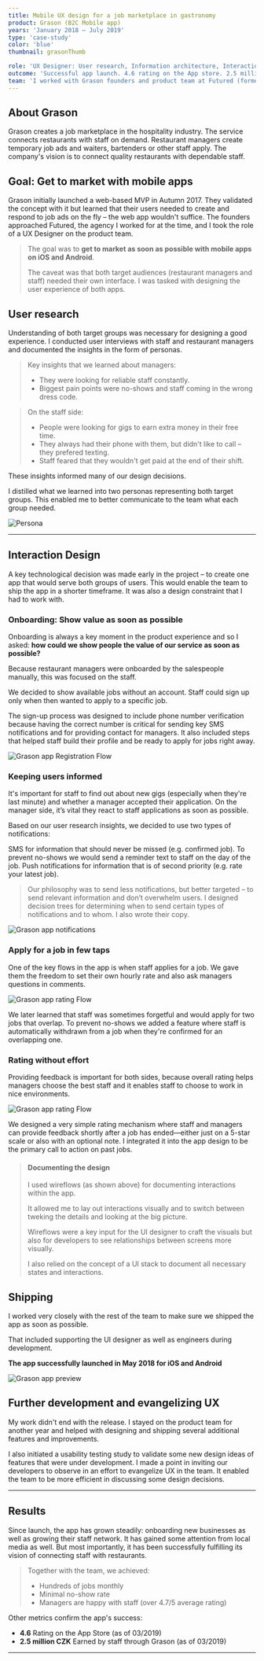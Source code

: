 ```yaml
---
title: Mobile UX design for a job marketplace in gastronomy
product: Grason (B2C Mobile app)
years: 'January 2018 — July 2019'
type: 'case-study'
color: 'blue'
thumbnail: grasonThumb

role: 'UX Designer: User research, Information architecture, Interaction design, Prototyping'
outcome: 'Successful app launch. 4.6 rating on the App store. 2.5 million CZK earned by staff through Grason (as of March 2019)'
team: 'I worked with Grason founders and product team at Futured (formerly The Funtasty): iOS/Android/backend engineers, UI designer and QA.'
---
```


## About Grason

Grason creates a job marketplace in the hospitality industry.
The service connects restaurants with staff on demand. Restaurant managers create temporary job ads and waiters, bartenders or other staff apply. The company's vision is to connect quality restaurants with dependable staff.

## Goal: Get to market with mobile apps

Grason initially launched a web-based MVP in Autumn 2017. They validated the concept with it but learned that their users needed to create and respond to job ads on the fly – the web app wouldn't suffice.
The founders approached Futured, the agency I worked for at the time, and I took the role of a UX Designer on the product team.

> The goal was to **get to market as soon as possible with mobile apps on iOS and Android**.
>
> The caveat was that both target audiences (restaurant managers and staff) needed their own interface.
> I was tasked with designing the user experience of both apps.

## User research

Understanding of both target groups was necessary for designing a good experience. I conducted user interviews with staff and restaurant managers and documented the insights in the form of personas.

> Key insights that we learned about managers:
>
> - They were looking for reliable staff constantly.
> - Biggest pain points were no-shows and staff coming in the wrong dress code.

> On the staff side:
>
> - People were looking for gigs to earn extra money in their free time.
> - They always had their phone with them, but didn't like to call – they prefered texting.
> - Staff feared that they wouldn't get paid at the end of their shift.

These insights informed many of our design decisions.

I distilled what we learned into two personas representing both target groups.
This enabled me to better communicate to the team what each group needed.

![Persona](../../assets/grason-persona.png)

---

## Interaction Design

A key technological decision was made early in the project – to create one app that would serve both groups of users.
This would enable the team to ship the app in a shorter timeframe. It was also a design constraint that I had to work with.

### Onboarding: Show value as soon as possible

Onboarding is always a key moment in the product experience and so I asked:
**how could we show people the value of our service as soon as possible?**

Because restaurant managers were onboarded by the salespeople manually, this was focused on the staff.

We decided to show available jobs without an account. Staff could sign up only when then wanted to apply to a specific job.

The sign-up process was designed to include phone number verification because having the correct number is critical for sending key SMS notifications and for providing contact for managers.
It also included steps that helped staff build their profile and be ready to apply for jobs right away.

![Grason app Registration Flow](../../assets/grason-flow-registration.png)

### Keeping users informed

It's important for staff to find out about new gigs (especially when they're last minute) and whether a manager accepted their application. On the manager side, it’s vital they react to staff applications as soon as possible.

Based on our user research insights, we decided to use two types of notifications:

SMS for information that should never be missed (e.g. confirmed job). To prevent no-shows we would send a reminder text to staff on the day of the job.
Push notifications for information that is of second priority (e.g. rate your latest job).

> Our philosophy was to send less notifications, but better targeted – to send relevant information and don’t overwhelm users. I designed decision trees for determining when to send certain types of notifications and to whom. I also wrote their copy.

![Grason app notifications](../../assets/grason-notifications.png)

### Apply for a job in few taps

One of the key flows in the app is when staff applies for a job. We gave them the freedom to set their own hourly rate and also ask managers questions in comments.

![Grason app rating Flow](../../assets/grason-flow-applying.png)

We later learned that staff was sometimes forgetful and would apply for two jobs that overlap. To prevent no-shows we added a feature where staff is automatically withdrawn from a job when they're confirmed for an overlapping one.

### Rating without effort

Providing feedback is important for both sides, because overall rating helps managers choose the best staff and it enables staff to choose to work in nice environments.

![Grason app rating Flow](../../assets/grason-flow-rating.png)

We designed a very simple rating mechanism where staff and managers can provide feedback shortly after a job has ended—either just on a 5-star scale or also with an optional note. I integrated it into the app design to be the primary call to action on past jobs.

> #### Documenting the design
>
> I used wireflows (as shown above) for documenting interactions within the app.
>
> It allowed me to lay out interactions visually and to switch between tweking the details and looking at the big picture.
>
> Wireflows were a key input for the UI designer to craft the visuals but also for developers to see relationships between screens more visually.
>
> I also relied on the concept of a UI stack to document all necessary states and interactions.

## Shipping

I worked very closely with the rest of the team to make sure we shipped the app as soon as possible.

That included supporting the UI designer as well as engineers during development.

**The app successfully launched in May 2018 for iOS and Android**

![Grason app preview](../../assets/grason–UI.png)

## Further development and evangelizing UX

My work didn't end with the release. I stayed on the product team for another year and helped with designing and shipping several additional features and improvements.

I also initiated a usability testing study to validate some new design ideas of features that were under development. I made a point in inviting our developers to observe in an effort to evangelize UX in the team. It enabled the team to be more efficient in discussing some design decisions.

---

## Results

Since launch, the app has grown steadily: onboarding new businesses as well as growing their staff network. It has gained some attention from local media as well. But most importantly, it has been successfully fulfilling its vision of connecting staff with restaurants.

> Together with the team, we achieved:
>
> - Hundreds of jobs monthly
> - Minimal no-show rate
> - Managers are happy with staff (over 4.7/5 average rating)

Other metrics confirm the app's success:

- **4.6** Rating on the App Store (as of 03/2019)
- **2.5 million CZK** Earned by staff through Grason (as of 03/2019)

---
